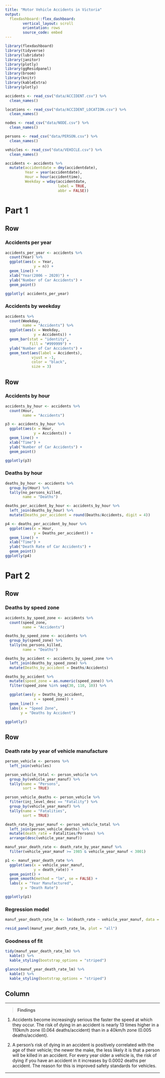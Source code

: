 ```yaml
---
title: "Motor Vehicle Accidents in Victoria"
output: 
  flexdashboard::flex_dashboard:
        vertical_layout: scroll
        orientation: rows
        source_code: embed
---
```


```r
library(flexdashboard)
library(tidyverse)
library(lubridate)
library(janitor)
library(plotly)
library(ggResidpanel)
library(broom)
library(knitr)
library(kableExtra)
library(plotly)
```

```r
accidents <- read_csv("data/ACCIDENT.csv") %>%
  clean_names()

locations <- read_csv("data/ACCIDENT_LOCATION.csv") %>%
  clean_names()

nodes <- read_csv("data/NODE.csv") %>%
  clean_names()

persons <- read_csv("data/PERSON.csv") %>%
  clean_names()

vehicles <- read_csv("data/VEHICLE.csv") %>%
  clean_names()
```

```r
accidents <- accidents %>%
  mutate(accidentdate = dmy(accidentdate),
         Year = year(accidentdate),
         Hour = hour(accidenttime),
         Weekday = wday(accidentdate, 
                        label = TRUE,
                        abbr = FALSE))
```

Part 1 {data-icon="fa-battery-quarter"}
===================================== 

Row {data-width=600}
--------------------------------
### Accidents per year

```r
accidents_per_year <- accidents %>%
  count(Year) %>% 
  ggplot(aes(x = Year, 
             y = n)) +
  geom_line() +
  xlab("Year(2006 ~ 2020)") +
  ylab("Number of Car Accidents") +
  geom_point() 

ggplotly( accidents_per_year)
```

### Accidents by weekday

```r
accidents %>%
  count(Weekday,
        name = "Accidents") %>% 
  ggplot(aes(x = Weekday, 
             y = Accidents)) +
  geom_bar(stat = "identity", 
           fill = "#999999") +
  ylab("Number of Car Accidents") +
  geom_text(aes(label = Accidents), 
            vjust = -1, 
            color = "black", 
            size = 3)
```


Row {data-width=600}
--------------------------------
### Accidents by hour

```r
accidents_by_hour <- accidents %>%
  count(Hour,
        name = "Accidents") 

p3 <- accidents_by_hour %>%
  ggplot(aes(x = Hour, 
             y = Accidents)) + 
  geom_line() +
  xlab("Time") +
  ylab("Number of Car Accidents") +
  geom_point()

ggplotly(p3)
```


### Deaths by hour

```r
deaths_by_hour <- accidents %>%
  group_by(Hour) %>%
  tally(no_persons_killed,
        name = "Deaths")
```

```r
deaths_per_accident_by_hour <- accidents_by_hour %>%
  left_join(deaths_by_hour) %>%
  mutate(Deaths_per_accident = round(Deaths/Accidents, digit = 4))
```

```r
p4 <- deaths_per_accident_by_hour %>%
  ggplot(aes(x = Hour, 
             y = Deaths_per_accident)) +
  geom_line() +
  xlab("Time") +
  ylab("Death Rate of Car Accidents") +
  geom_point()  
ggplotly(p4)
```

Part 2 {data-icon="fa-battery-half"}
===================================== 

Row {.tabset data-height=500}
------------

### **Deaths by speed zone**

```r
accidents_by_speed_zone <- accidents %>%
  count(speed_zone,
        name = "Accidents")
```

```r
deaths_by_speed_zone <- accidents %>%
  group_by(speed_zone) %>%  
  tally(no_persons_killed,
        name = "Deaths")
```

```r
deaths_by_accident <- accidents_by_speed_zone %>%
  left_join(deaths_by_speed_zone) %>%
  mutate(Deaths_by_accident = Deaths/Accidents)
```

```r
deaths_by_accident %>%
  mutate(speed_zone = as.numeric(speed_zone)) %>%
  filter(speed_zone %in% seq(30, 110, 10)) %>% 

  ggplot(aes(y = Deaths_by_accident, 
             x = speed_zone)) + 
  geom_line() +
  labs(x = "Speed Zone",
       y = "Deaths by Accident")

ggplotly()
```

Row {.tabset data-height=500}
------------
### **Death rate by year of vehicle manufacture**

```r
person_vehicle <- persons %>%
  left_join(vehicles)
```

```r
person_vehicle_total <- person_vehicle %>%
  group_by(vehicle_year_manuf) %>%
  tally(name = "Persons",
        sort = TRUE)

person_vehicle_deaths <- person_vehicle %>%
  filter(inj_level_desc == "Fatality") %>%
  group_by(vehicle_year_manuf) %>%
  tally(name = "Fatalities",
        sort = TRUE)
```

```r
death_rate_by_year_manuf <- person_vehicle_total %>%
  left_join(person_vehicle_deaths) %>%
  mutate(death_rate = Fatalities/Persons) %>%
  arrange(desc(vehicle_year_manuf))
```

```r
manuf_year_death_rate <- death_rate_by_year_manuf %>%
  filter(vehicle_year_manuf >= 1985 & vehicle_year_manuf < 3001)

p1 <- manuf_year_death_rate %>%
  ggplot(aes(x = vehicle_year_manuf, 
             y = death_rate)) +
  geom_point() +
  geom_smooth(method = "lm", se = FALSE) +
  labs(x = "Year Manufactured",
       y = "Death Rate")

ggplotly(p1)
```

### **Regression model**

```r
manuf_year_death_rate_lm <- lm(death_rate ~ vehicle_year_manuf, data = manuf_year_death_rate)

resid_panel(manuf_year_death_rate_lm, plot = "all")

```

### **Goodness of fit**

```r
tidy(manuf_year_death_rate_lm) %>% 
  kable() %>% 
  kable_styling(bootstrap_options = "striped")

glance(manuf_year_death_rate_lm) %>% 
  kable() %>% 
  kable_styling(bootstrap_options = "striped")
```


Column {.sidebar data-width=350}
----

***

> **Findings**

1. Accidents become increasingly serious the faster the speed at which they occur. The risk of dying in an accident is nearly 13 times higher in a 110km/h zone (0.064 deaths/accident) than in a 40km/h zone (0.005 deaths/accident). 


2. A person's risk of dying in an accident is positively correlated with the age of their vehicle; the newer the make, the less likely it is that a person will be killed in an accident. For every year older a vehicle is, the risk of dying if you have an accident in it increases by 0.0002 deaths per accident. The reason for this is improved safety standards for vehicles. 

***
